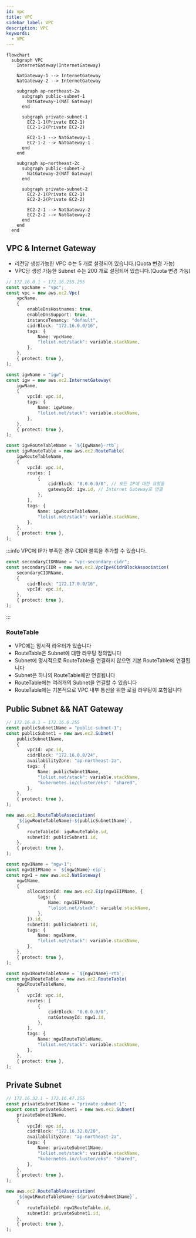 ```yaml
---
id: vpc
title: VPC
sidebar_label: VPC
description: VPC
keywords:
  - VPC
---
```


```mermaid
flowchart
  subgraph VPC
    InternetGateway(InternetGateway)

    NatGateway-1 --> InternetGateway
    NatGateway-2 --> InternetGateway

    subgraph ap-northeast-2a
      subgraph public-subnet-1
        NatGateway-1(NAT Gateway)
      end

      subgraph private-subnet-1
        EC2-1-1(Private EC2-1)
        EC2-1-2(Private EC2-2)

        EC2-1-1 --> NatGateway-1
        EC2-1-2 --> NatGateway-1
      end
    end

    subgraph ap-northeast-2c
      subgraph public-subnet-2
        NatGateway-2(NAT Gateway)
      end

      subgraph private-subnet-2
        EC2-2-1(Private EC2-1)
        EC2-2-2(Private EC2-2)

        EC2-2-1 --> NatGateway-2
        EC2-2-2 --> NatGateway-2
      end
    end
  end
```

## VPC & Internet Gateway

- 리전당 생성가능한 VPC 수는 5 개로 설정되어 있습니다.(Quota 변경 가능)
- VPC당 생성 가능한 Subnet 수는 200 개로 설정되어 있습니다.(Quota 변경 가능)

```ts
// 172.16.0.1 ~ 172.16.255.255
const vpcName = "vpc";
const vpc = new aws.ec2.Vpc(
	vpcName,
	{
		enableDnsHostnames: true,
		enableDnsSupport: true,
		instanceTenancy: "default",
		cidrBlock: "172.16.0.0/16",
		tags: {
			Name: vpcName,
			"loliot.net/stack": variable.stackName,
		},
	},
	{ protect: true },
);

const igwName = "igw";
const igw = new aws.ec2.InternetGateway(
	igwName,
	{
		vpcId: vpc.id,
		tags: {
			Name: igwName,
			"loliot.net/stack": variable.stackName,
		},
	},
	{ protect: true },
);

const igwRouteTableName = `${igwName}-rtb`;
const igwRouteTable = new aws.ec2.RouteTable(
	igwRouteTableName,
	{
		vpcId: vpc.id,
		routes: [
			{
				cidrBlock: "0.0.0.0/0", // 모든 IP에 대한 요청을
				gatewayId: igw.id, // Internet Gateway로 연결
			},
		],
		tags: {
			Name: igwRouteTableName,
			"loliot.net/stack": variable.stackName,
		},
	},
	{ protect: true },
);
```

:::info
VPC에 IP가 부족한 경우 CIDR 블록을 추가할 수 있습니다.

```ts
const secondaryCIDRName = "vpc-secondary-cidr";
const secondaryCIDR = new aws.ec2.VpcIpv4CidrBlockAssociation(
	secondaryCIDRName,
	{
		cidrBlock: "172.17.0.0/16",
		vpcId: vpc.id,
	},
	{ protect: true },
);
```

:::

### RouteTable

- VPC에는 암시적 라우터가 있습니다
- RouteTable은 Subnet에 대한 라우팅 정의입니다
- Subnet에 명시적으로 RouteTable을 연결하지 않으면 기본 RouteTable에 연결됩니다
- Subnet은 하나의 RouteTable에만 연결됩니다
- RouteTable에는 여러개의 Subnet을 연결할 수 있습니다
- RouteTable에는 기본적으로 VPC 내부 통신을 위한 로컬 라우팅이 포함됩니다

## Public Subnet && NAT Gateway

```ts
// 172.16.0.1 ~ 172.16.0.255
const publicSubnet1Name = "public-subnet-1";
const publicSubnet1 = new aws.ec2.Subnet(
	publicSubnet1Name,
	{
		vpcId: vpc.id,
		cidrBlock: "172.16.0.0/24",
		availabilityZone: "ap-northeast-2a",
		tags: {
			Name: publicSubnet1Name,
			"loliot.net/stack": variable.stackName,
			"kubernetes.io/cluster/eks": "shared",
		},
	},
	{ protect: true },
);

new aws.ec2.RouteTableAssociation(
	`${igwRouteTableName}-${publicSubnet1Name}`,
	{
		routeTableId: igwRouteTable.id,
		subnetId: publicSubnet1.id,
	},
	{ protect: true },
);

const ngw1Name = "ngw-1";
const ngw1EIPName = `${ngw1Name}-eip`;
const ngw1 = new aws.ec2.NatGateway(
	ngw1Name,
	{
		allocationId: new aws.ec2.Eip(ngw1EIPName, {
			tags: {
				Name: ngw1EIPName,
				"loliot.net/stack": variable.stackName,
			},
		}).id,
		subnetId: publicSubnet1.id,
		tags: {
			Name: ngw1Name,
			"loliot.net/stack": variable.stackName,
		},
	},
	{ protect: true },
);

const ngw1RouteTableName = `${ngw1Name}-rtb`;
const ngw1RouteTable = new aws.ec2.RouteTable(
	ngw1RouteTableName,
	{
		vpcId: vpc.id,
		routes: [
			{
				cidrBlock: "0.0.0.0/0",
				natGatewayId: ngw1.id,
			},
		],
		tags: {
			Name: ngw1RouteTableName,
			"loliot.net/stack": variable.stackName,
		},
	},
	{ protect: true },
);
```

## Private Subnet

```ts
// 172.16.32.1 ~ 172.16.47.255
const privateSubnet1Name = "private-subnet-1";
export const privateSubnet1 = new aws.ec2.Subnet(
	privateSubnet1Name,
	{
		vpcId: vpc.id,
		cidrBlock: "172.16.32.0/20",
		availabilityZone: "ap-northeast-2a",
		tags: {
			Name: privateSubnet1Name,
			"loliot.net/stack": variable.stackName,
			"kubernetes.io/cluster/eks": "shared",
		},
	},
	{ protect: true },
);

new aws.ec2.RouteTableAssociation(
	`${ngw1RouteTableName}-${privateSubnet1Name}`,
	{
		routeTableId: ngw1RouteTable.id,
		subnetId: privateSubnet1.id,
	},
	{ protect: true },
);
```
